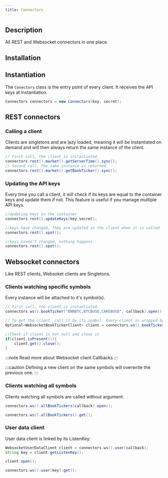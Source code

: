 ```yaml
---
title: Connectors
---
```



<RepoBadges artifact="connectors" />

## Description

All REST and Websocket connectors in one place.

## Installation

<ArtifactInstall repo="connectors" />

## Instantiation

The `Conectors` class is the entry point of every client. It receives the API keys at instantiation.

```java
Connectors connectors = new Connectors(key, secret);
```

## REST connectors

### Calling a client

Clients are singletons and are lazy loaded, meaning it will be instantiated on demand and will then always return the same instance of the client.

```java
// First call, the client is instantiated.
connectors.rest().market().getServerTime().sync();
// Second call, the same instance is returned.
connectors.rest().market().getBookTicker().sync();
```

### Updating the API keys

Every time you call a client, it will check if its keys are equal to the container keys and update them if not. This feature is useful if you manage multiple API keys.

```java
//Updating keys in the container
connectors.rest().updateKeys(key,secret);

//keys have changed, they are updated in the client when it is called
connectors.rest().spot();

//keys haven't changed, nothing happens
connectors.rest().spot();
```

## Websocket connectors

Like REST clients, Websoket clients are Singletons.

### Clients watching specific symbols

Every instance will be attached to it's symbol(s).

```java
// First call, the client is instantiated.
connectors.ws().bookTicker("BNBBTC,BTCBUSD,CAKEBUSD", callback).open();

// To get the client, call it by its symbol. Every client is wrapped by an Optional object.
Optional<WebsocketBookTickerClient> client = connectors.ws().bookTicker("BNBBTC,BTCBUSD,CAKEBUSD");

//Check if client is not null and close it
if(client.isPresent()){
    client.get().close();
}
```

:::note
Read more about Websocket client <Link to="/docs/endpoints/websocket#event-callback">Callbacks</Link>
:::

:::caution
Defining a new client on the same symbols will overwrite the previous one.
:::

### Clients watching all symbols

Clients watching all symbols are called without argument:

```java
connectors.ws().allBookTickers(callback).open();

connectors.ws().allBookTickers().get();
```

### User data client

User data client is linked by its ListenKey:

```java
WebsocketUserDataClient client = connectors.ws().user(callback);
String key = client.getListenKey();

client.open();

connectors.ws().user(key).get();
```

